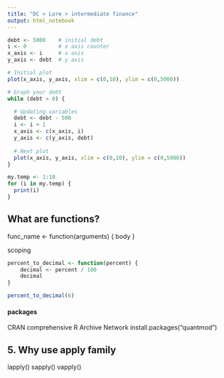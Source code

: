 ```yaml
---
title: "DC > Lore > intermediate finance"
output: html_notebook
---
```



```r
debt <- 5000    # initial debt
i <- 0          # x axis counter
x_axis <- i     # x axis
y_axis <- debt  # y axis

# Initial plot
plot(x_axis, y_axis, xlim = c(0,10), ylim = c(0,5000))

# Graph your debt
while (debt > 0) {

  # Updating variables
  debt <- debt - 500
  i <- i + 1
  x_axis <- c(x_axis, i)
  y_axis <- c(y_axis, debt)
  
  # Next plot
  plot(x_axis, y_axis, xlim = c(0,10), ylim = c(0,5000))
}

```

```r
my.temp <- 1:10
for (i in my.temp) {
  print(i)
}

```


## What are functions?

func_name <- function(arguments) {
  body
}


scoping
```r
percent_to_decimal <- function(percent) {
    decimal <- percent / 100
    decimal
}

percent_to_decimal(6)

```

#### packages

CRAN comprehensive R Archive Network
install.packages("quantmod")

## 5. Why use apply family

lapply()
sapply()
vapply()


